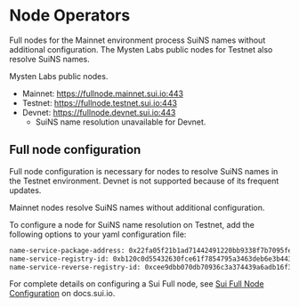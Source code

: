 
# Node Operators

Full nodes for the Mainnet environment process SuiNS names without additional configuration. The Mysten Labs public nodes for Testnet also resolve SuiNS names. 

Mysten Labs public nodes.
- Mainnet: https://fullnode.mainnet.sui.io:443
- Testnet: https://fullnode.testnet.sui.io:443
- Devnet: https://fullnode.devnet.sui.io:443
    - SuiNS name resolution unavailable for Devnet.

## Full node configuration

Full node configuration is necessary for nodes to resolve SuiNS names in the Testnet environment. Devnet is not supported because of its frequent updates.

<Callout type="info" emoji="ℹ️">
Mainnet nodes resolve SuiNS names without additional configuration.
</Callout>

To configure a node for SuiNS name resolution on Testnet, add the following options to your yaml configuration file:

```sh
name-service-package-address: 0x22fa05f21b1ad71442491220bb9338f7b7095fe35000ef88d5400d28523bdd93
name-service-registry-id: 0xb120c0d55432630fce61f7854795a3463deb6e3b443cc4ae72e1282073ff56e4
name-service-reverse-registry-id: 0xcee9dbb070db70936c3a374439a6adb16f3ba97eac5468d2e1e6fff6ed93e465
```

For complete details on configuring a Sui Full node, see [Sui Full Node Configuration](https://docs.sui.io/guides/operator/sui-full-node) on docs.sui.io.